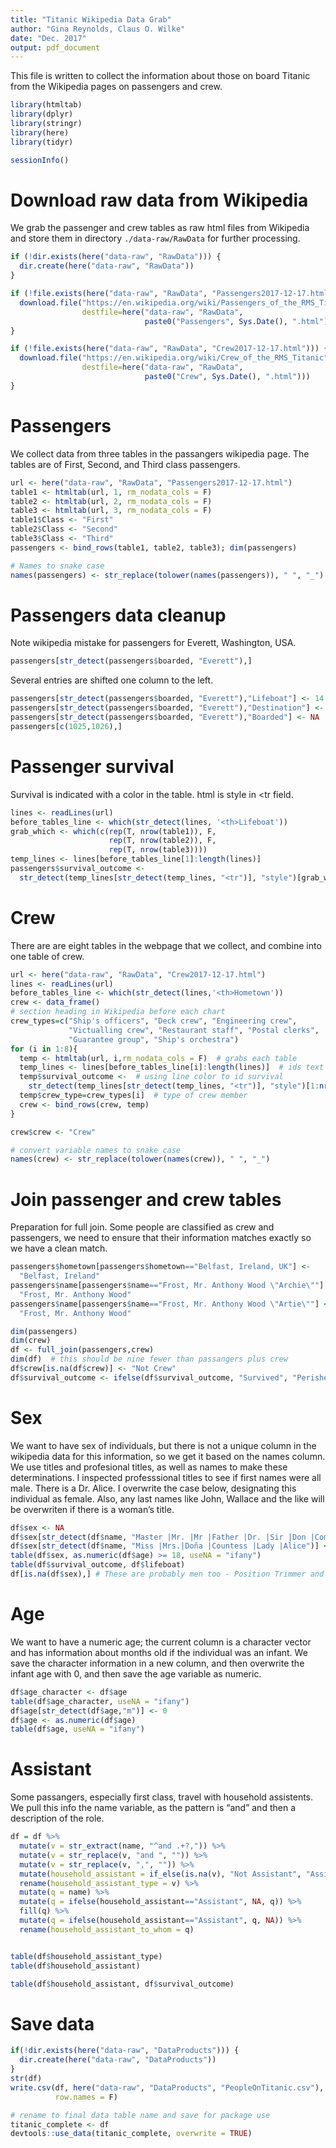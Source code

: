 ```yaml
---
title: "Titanic Wikipedia Data Grab"
author: "Gina Reynolds, Claus O. Wilke"
date: "Dec. 2017"
output: pdf_document
---
```


This file is written to collect the information about those on board Titanic from the Wikipedia pages on passengers and crew. 

```r
library(htmltab)
library(dplyr)
library(stringr)
library(here)
library(tidyr)
```
```r
sessionInfo()
```

# Download raw data from Wikipedia

We grab the passenger and crew tables as raw html files from Wikipedia and store them in directory `./data-raw/RawData` for further processing.

```r
if (!dir.exists(here("data-raw", "RawData"))) {
  dir.create(here("data-raw", "RawData"))
}

if (!file.exists(here("data-raw", "RawData", "Passengers2017-12-17.html")))  {
  download.file("https://en.wikipedia.org/wiki/Passengers_of_the_RMS_Titanic",
                destfile=here("data-raw", "RawData",
                              paste0("Passengers", Sys.Date(), ".html")))
}

if (!file.exists(here("data-raw", "RawData", "Crew2017-12-17.html"))) {
  download.file("https://en.wikipedia.org/wiki/Crew_of_the_RMS_Titanic",
                destfile=here("data-raw", "RawData",
                              paste0("Crew", Sys.Date(), ".html")))
}
```

# Passengers

We collect data from three tables in the passangers wikipedia page. The tables are of First, Second, and Third class passengers.

```r
url <- here("data-raw", "RawData", "Passengers2017-12-17.html")
table1 <- htmltab(url, 1, rm_nodata_cols = F)
table2 <- htmltab(url, 2, rm_nodata_cols = F)
table3 <- htmltab(url, 3, rm_nodata_cols = F)
table1$Class <- "First"
table2$Class <- "Second"
table3$Class <- "Third"
passengers <- bind_rows(table1, table2, table3); dim(passengers)

# Names to snake case
names(passengers) <- str_replace(tolower(names(passengers)), " ", "_")
```

# Passengers data cleanup

Note wikipedia mistake for passengers for Everett, Washington, USA.
```r
passengers[str_detect(passengers$boarded, "Everett"),]
```
Several entries are shifted one column to the left.

```r
passengers[str_detect(passengers$boarded, "Everett"),"Lifeboat"] <- 14
passengers[str_detect(passengers$boarded, "Everett"),"Destination"] <- "Everett, Washington, USA"
passengers[str_detect(passengers$boarded, "Everett"),"Boarded"] <- NA
passengers[c(1025,1026),]
```


# Passenger survival

Survival is indicated with a color in the table. html is style in \<tr field.


```r
lines <- readLines(url)
before_tables_line <- which(str_detect(lines, '<th>Lifeboat'))
grab_which <- which(c(rep(T, nrow(table1)), F, 
                      rep(T, nrow(table2)), F, 
                      rep(T, nrow(table3))))
temp_lines <- lines[before_tables_line[1]:length(lines)]
passengers$survival_outcome <- 
  str_detect(temp_lines[str_detect(temp_lines, "<tr")], "style")[grab_which]
```

# Crew

There are are eight tables in the webpage that we collect, and combine into one table of crew.

```r
url <- here("data-raw", "RawData", "Crew2017-12-17.html")
lines <- readLines(url)
before_tables_line <- which(str_detect(lines,'<th>Hometown'))
crew <- data_frame()
# section heading in Wikipedia before each chart
crew_types=c("Ship's officers",	"Deck crew", "Engineering crew",  
             "Victualling crew", "Restaurant staff", "Postal clerks",	
             "Guarantee group", "Ship's orchestra")
for (i in 1:8){
  temp <- htmltab(url, i,rm_nodata_cols = F)  # grabs each table
  temp_lines <- lines[before_tables_line[i]:length(lines)]  # ids text line before table
  temp$survival_outcome <-  # using line color to id survival
    str_detect(temp_lines[str_detect(temp_lines, "<tr")], "style")[1:nrow(temp)]
  temp$crew_type=crew_types[i]  # type of crew member
  crew <- bind_rows(crew, temp)
}

crew$crew <- "Crew"

# convert variable names to snake case
names(crew) <- str_replace(tolower(names(crew)), " ", "_")
```

# Join passenger and crew tables

Preparation for full join. Some people are classified as crew and passengers, we need to ensure that their information matches exactly so we have a clean match.

```r
passengers$hometown[passengers$hometown=="Belfast, Ireland, UK"] <- 
  "Belfast, Ireland"
passengers$name[passengers$name=="Frost, Mr. Anthony Wood \"Archie\""] <- 
  "Frost, Mr. Anthony Wood"
passengers$name[passengers$name=="Frost, Mr. Anthony Wood \"Artie\""] <- 
  "Frost, Mr. Anthony Wood"

dim(passengers)
dim(crew)
df <- full_join(passengers,crew)
dim(df)  # this should be nine fewer than passangers plus crew 
df$crew[is.na(df$crew)] <- "Not Crew"
df$survival_outcome <- ifelse(df$survival_outcome, "Survived", "Perished")
```



# Sex

We want to have sex of individuals, but there is not a unique column in the wikipedia data for this information, so we get it based on the names column.  We use titles and profesional titles, as well as names to make these determinations. 
I inspected professsional titles to see if first names were all male.  There is a Dr. Alice. I overwrite the case below, designating this individual as female. Also, any last names like John, Wallace and the like will be overwriten if there is a woman's title. 

```r
df$sex <- NA
df$sex[str_detect(df$name, "Master |Mr. |Mr |Father |Dr. |Sir |Don |Commander |Captain |Major |Colonel |Reverend |Lieutenant |John |Walter|Georges |Wallace|Theodore |Roger |Percy|George ")] <- "Male"
df$sex[str_detect(df$name, "Miss |Mrs.|Doña |Countess |Lady |Alice")] <- "Female"
table(df$sex, as.numeric(df$age) >= 18, useNA = "ifany")
table(df$survival_outcome, df$lifeboat)
df[is.na(df$sex),] # These are probably men too - Position Trimmer and Fireman/Stoker
```



# Age

We want to have a numeric age; the current column is a character vector and has information about months old if the individual was an infant.  We save the character information in a new column, and then overwrite the infant age with 0, and then save the age variable as numeric.  

```r
df$age_character <- df$age
table(df$age_character, useNA = "ifany")
df$age[str_detect(df$age,"m")] <- 0
df$age <- as.numeric(df$age)
table(df$age, useNA = "ifany")
```

# Assistant

Some passangers, especially first class, travel with household assistents. We pull this info the name variable, as the pattern is "and " and then a description of the role.

```r
df = df %>% 
  mutate(v = str_extract(name, "^and .+?,")) %>% 
  mutate(v = str_replace(v, "and ", "")) %>% 
  mutate(v = str_replace(v, ",", "")) %>%
  mutate(household_assistant = if_else(is.na(v), "Not Assistant", "Assistant")) %>% 
  rename(household_assistant_type = v) %>% 
  mutate(q = name) %>% 
  mutate(q = ifelse(household_assistant=="Assistant", NA, q)) %>% 
  fill(q) %>% 
  mutate(q = ifelse(household_assistant=="Assistant", q, NA)) %>% 
  rename(household_assistant_to_whom = q)


table(df$household_assistant_type)
table(df$household_assistant)

table(df$household_assistant, df$survival_outcome)


```


# Save data
```r
if(!dir.exists(here("data-raw", "DataProducts"))) {
  dir.create(here("data-raw", "DataProducts"))
}
str(df)
write.csv(df, here("data-raw", "DataProducts", "PeopleOnTitanic.csv"), 
          row.names = F)

# rename to final data table name and save for package use
titanic_complete <- df 
devtools::use_data(titanic_complete, overwrite = TRUE)
```

